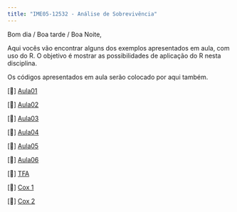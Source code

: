 ```yaml
---
title: "IME05-12532 - Análise de Sobrevivência"
---
```


Bom dia / Boa tarde / Boa Noite,

Aqui vocês vão encontrar alguns dos exemplos apresentados em aula, com uso do R. O objetivo é mostrar as possibilidades de aplicação do R nesta disciplina.

Os códigos apresentados em aula serão colocado por aqui também.

\[📖\] <a href="./semanas/Aula01.html" class="link">Aula01</a>

\[📖\] <a href="./semanas/Aula02.html" class="link">Aula02</a>

\[📖\] <a href="./semanas/Aula03.html" class="link">Aula03</a>

\[📖\] <a href="./semanas/Aula04.html" class="link">Aula04</a>

\[📖\] <a href="./semanas/Aula05.html" class="link">Aula05</a>

\[📖\] <a href="./semanas/Aula06.html" class="link">Aula06</a>

\[📖\] <a href="./semanas/Aula07.html" class="link">TFA</a>

\[📖\] <a href="./semanas/Aula08.html" class="link">Cox 1</a>

\[📖\] <a href="./semanas/Aula09.html" class="link">Cox 2</a>
